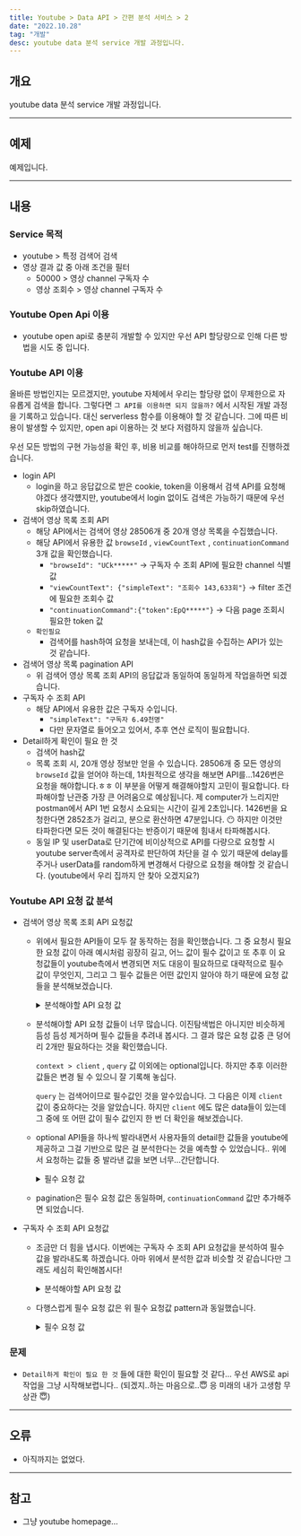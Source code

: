 ```yaml
---
title: Youtube > Data API > 간편 분석 서비스 > 2
date: "2022.10.28"
tag: "개발"
desc: youtube data 분석 service 개발 과정입니다.
---
```


## 개요

youtube data 분석 service 개발 과정입니다.

---

## 예제

예제입니다.

---

## 내용

### Service 목적

- youtube > 특정 검색어 검색
- 영상 결과 값 중 아래 조건을 필터
  - 50000 > 영상 channel 구독자 수
  - 영상 조회수 > 영상 channel 구독자 수

### Youtube Open Api 이용

- youtube open api로 충분히 개발할 수 있지만 우선 API 할당량으로 인해 다른 방법을 시도 중 입니다.

### Youtube API 이용

올바른 방법인지는 모르겠지만, youtube 자체에서 우리는 할당량 없이 무제한으로 자유롭게 검색을 합니다. 그렇다면 `그 API를 이용하면 되지 않을까?` 에서 시작된 개발 과정을 기록하고 있습니다. 대신 serverless 함수를 이용해야 할 것 같습니다. 그에 따른 비용이 발생할 수 있지만, open api 이용하는 것 보다 저렴하지 않을까 싶습니다.

우선 모든 방법의 구현 가능성을 확인 후, 비용 비교를 해야하므로 먼저 test를 진행하겠습니다.

- login API
  - login을 하고 응답값으로 받은 cookie, token을 이용해서 검색 API를 요청해야겠다 생각헀지만, youtube에서 login 없이도 검색은 가능하기 때문에 우선 skip하였습니다.
- 검색어 영상 목록 조회 API
  - 해당 API에서는 검색어 영상 28506개 중 20개 영상 목록을 수집했습니다.
  - 해당 API에서 유용한 값 `browseId` , `viewCountText` , `continuationCommand` 3개 값을 확인했습니다.
    - `"browseId": "UCk*****"` → 구독자 수 조회 API에 필요한 channel 식별 값
    - `"viewCountText": {"simpleText": "조회수 143,633회"}` → filter 조건에 필요한 조회수 값
    - `"continuationCommand":{"token":EpQ*****"}` → 다음 page 조회시 필요한 token 값
  - `확인필요`
    - 검색어를 hash하여 요청을 보내는데, 이 hash값을 수집하는 API가 있는 것 같습니다.
- 검색어 영상 목록 pagination API
  - 위 검색어 영상 목록 조회 API의 응답값과 동일하여 동일하게 작업을하면 되겠습니다.
- 구독자 수 조회 API
  - 해당 API에서 유용한 값은 구독자 수입니다.
    - `"simpleText": "구독자 6.49천명"`
    - 다만 문자열로 들어오고 있어서, 추후 연산 로직이 필요합니다.
- Detail하게 확인이 필요 한 것
  - 검색어 hash값
  - 목록 조회 시, 20개 영상 정보만 얻을 수 있습니다. 28506개 중 모든 영상의 `browseId` 값을 얻어야 하는데, 1차원적으로 생각을 해보면 API를…1426번은 요청을 해야합니다.ㅎㅎ 이 부분을 어떻게 해결해야할지 고민이 필요합니다. 타파해야할 난관중 가장 큰 어려움으로 예상됩니다.
    제 computer가 느리지만 postman에서 API 1번 요청시 소요되는 시간이 길게 2초입니다. 1426번을 요청한다면 2852초가 걸리고, 분으로 환산하면 47분입니다. 😶
    하지만 이것만 타파한다면 모든 것이 해결된다는 반증이기 때문에 힘내서 타파해봅시다.
  - 동일 IP 및 userData로 단기간에 비이상적으로 API를 다량으로 요청할 시 youtube server측에서 공격자로 판단하여 차단을 걸 수 있기 때문에 delay를 주거나 userData를 random하게 변경해서 다량으로 요청을 해야할 것 같습니다. (youtube에서 우리 집까지 안 찾아 오겠지요?)

### Youtube API 요청 값 분석

- 검색어 영상 목록 조회 API 요청값

  - 위에서 필요한 API들이 모두 잘 동작하는 점을 확인했습니다. 그 중 요청시 필요한 요청 값이 아래 예시처럼 굉장히 길고, 어느 값이 필수 값이고 또 추후 이 요청값들이 youtube측에서 변경되면 저도 대응이 필요하므로 대략적으로 필수 값이 무엇인지, 그리고 그 필수 값들은 어떤 값인지 알아야 하기 때문에 요청 값들을 분석해보겠습니다.

    <details>

    <summary>분석해야할 API 요청 값</summary>

    ```json
    {
      "context": {
        "client": {
          "hl": "ko",
          "gl": "KR",
          "remoteHost": "175.193.32.83",
          "deviceMake": "Apple",
          "deviceModel": "",
          "visitorData": "CgtwNjR4bHBPb3hNQSjCvO2aBg%3D%3D",
          "userAgent": "Mozilla/5.0 (Macintosh; Intel Mac OS X 10_15_7) AppleWebKit/537.36 (KHTML, like Gecko) Chrome/106.0.0.0 Safari/537.36,gzip(gfe)",
          "clientName": "WEB",
          "clientVersion": "2.20221024.10.00",
          "osName": "Macintosh",
          "osVersion": "10_15_7",
          "originalUrl": "https://www.youtube.com/results?search_query=%EB%8B%A4%EC%9D%B4%EB%B2%84%EC%A0%84%EC%8A%A4",
          "platform": "DESKTOP",
          "clientFormFactor": "UNKNOWN_FORM_FACTOR",
          "configInfo": {
            "appInstallData": "CMK87ZoGELjUrgUQqNSuBRCy1q4FELiLrgUQn9CuBRCZxq4FEOnVrgUQ1IOuBRCyiP4SEOK5rgUQgY_-EhCZza4FEJH4_BIQ2L6tBQ%3D%3D"
          },
          "browserName": "Chrome",
          "browserVersion": "106.0.0.0",
          "acceptHeader": "text/html,application/xhtml+xml,application/xml;q=0.9,image/avif,image/webp,image/apng,*/*;q=0.8,application/signed-exchange;v=b3;q=0.9",
          "deviceExperimentId": "Cgs4RDk3blZFVkZYbxDCvO2aBg%3D%3D",
          "screenWidthPoints": 477,
          "screenHeightPoints": 709,
          "screenPixelDensity": 2,
          "screenDensityFloat": 2,
          "utcOffsetMinutes": 540,
          "userInterfaceTheme": "USER_INTERFACE_THEME_LIGHT",
          "memoryTotalKbytes": "8000000",
          "mainAppWebInfo": {
            "graftUrl": "/results?search_query=%EB%8B%A4%EC%9D%B4%EB%B2%84%EC%A0%84%EC%8A%A4",
            "pwaInstallabilityStatus": "PWA_INSTALLABILITY_STATUS_UNKNOWN",
            "webDisplayMode": "WEB_DISPLAY_MODE_BROWSER",
            "isWebNativeShareAvailable": false
          },
          "timeZone": "Asia/Seoul"
        },
        "user": {
          "lockedSafetyMode": false
        },
        "request": {
          "useSsl": true,
          "internalExperimentFlags": [],
          "consistencyTokenJars": [
            {
              "encryptedTokenJarContents": "APAR8nvoeAsWynKsR8XrrUBMQnuq_asLUfOIsi3SJkthpQoTn73xEX8OkP5ip8dqa2UWmDP1olVLf6S8o8oyLp4wzo1gT2GkVoMbHyc7A6DiuI9r58ojldtgEtgEWjQTChdtfd4DMGYgh3QABeCt3FY",
              "expirationSeconds": "600"
            }
          ]
        },
        "clickTracking": {
          "clickTrackingParams": "CA0Q7VAiEwikrJ3YjoL7AhVJQoUKHeAGBHQ="
        },
        "adSignalsInfo": {
          "params": [
            {
              "key": "dt",
              "value": "1666932291658"
            },
            {
              "key": "flash",
              "value": "0"
            },
            {
              "key": "frm",
              "value": "0"
            },
            {
              "key": "u_tz",
              "value": "540"
            },
            {
              "key": "u_his",
              "value": "2"
            },
            {
              "key": "u_h",
              "value": "900"
            },
            {
              "key": "u_w",
              "value": "1440"
            },
            {
              "key": "u_ah",
              "value": "820"
            },
            {
              "key": "u_aw",
              "value": "1440"
            },
            {
              "key": "u_cd",
              "value": "30"
            },
            {
              "key": "bc",
              "value": "31"
            },
            {
              "key": "bih",
              "value": "709"
            },
            {
              "key": "biw",
              "value": "461"
            },
            {
              "key": "brdim",
              "value": "0,25,0,25,1440,25,1440,820,477,709"
            },
            {
              "key": "vis",
              "value": "1"
            },
            {
              "key": "wgl",
              "value": "true"
            },
            {
              "key": "ca_type",
              "value": "image"
            }
          ]
        }
      },
      "query": "다이버전스",
      "webSearchboxStatsUrl": "/search?oq=다이버전스&gs_l=youtube.3..0i512k1l14.16088.18318.0.18703.18.14.0.0.0.0.320.1717.2-6j1.10.0.ytzpc...0...1ac.1j4.64.youtube..10.5.1257.0..0i512i433i131k1j0i512i433k1j0i512i433i131i10k1j0i512i10k1.182.prvtp4K7kok"
    }
    ```

    </details>

  - 분석해야할 API 요청 값들이 너무 많습니다. 이진탐색법은 아니지만 비슷하게 듬성 듬성 제거하며 필수 값들을 추려내 봅시다. 그 결과 많은 요청 값중 큰 덩어리 2개만 필요하다는 것을 확인했습니다.

    `context > client` , `query` 값 이외에는 optional입니다. 하지만 추후 이러한 값들은 변경 될 수 있으니 잘 기록해 놓십다.

    `query` 는 검색어이므로 필수값인 것을 알수있습니다. 그 다음은 이제 `client` 값이 중요하다는 것을 알았습니다. 하지만 `client` 에도 많은 data들이 있는데 그 중에 또 어떤 값이 필수 값인지 한 번 더 확인을 해보겠습니다.

  - optional API들을 하나씩 발라내면서 사용자들의 detail한 값들을 youtube에 제공하고 그걸 기반으로 많은 걸 분석한다는 것을 예측할 수 있었습니다.. 위에서 요청하는 값들 중 발라낸 값을 보면 너무…간단합니다.

    <details>

    <summary>필수 요청 값</summary>

    ```json
    {
      "context": {
        "client": {
          "clientName": "WEB",
          "clientVersion": "2.20221024.10.00"
        }
      },
      "query": "검색어"
    }
    ```

    </details>

  - pagination은 필수 요청 값은 동일하며, `continuationCommand` 값만 추가해주면 되었습니다.

- 구독자 수 조회 API 요청값

  - 조금만 더 힘을 냅시다. 이번에는 구독자 수 조회 API 요청값을 분석하여 필수 값을 발라내도록 하겠습니다. 아마 위에서 분석한 값과 비슷할 것 같습니다만 그래도 세심히 확인해봅시다!

    <details>

    <summary>분석해야할 API 요청 값</summary>

    ```json
    {
      "context": {
        "client": {
          "hl": "ko",
          "gl": "KR",
          "remoteHost": "175.193.32.83",
          "deviceMake": "Apple",
          "deviceModel": "",
          "visitorData": "CgtwNjR4bHBPb3hNQSjCvO2aBg%3D%3D",
          "userAgent": "Mozilla/5.0 (Macintosh; Intel Mac OS X 10_15_7) AppleWebKit/537.36 (KHTML, like Gecko) Chrome/106.0.0.0 Safari/537.36,gzip(gfe)",
          "clientName": "WEB",
          "clientVersion": "2.20221024.10.00",
          "osName": "Macintosh",
          "osVersion": "10_15_7",
          "originalUrl": "https://www.youtube.com/channel/UCioGwCE4J76o6mPY645asqA",
          "platform": "DESKTOP",
          "clientFormFactor": "UNKNOWN_FORM_FACTOR",
          "configInfo": {
            "appInstallData": "CMK87ZoGELjUrgUQqNSuBRCy1q4FELiLrgUQn9CuBRCZxq4FEOnVrgUQ1IOuBRCyiP4SEOK5rgUQgY_-EhCZza4FEJH4_BIQ2L6tBQ%3D%3D"
          },
          "browserName": "Chrome",
          "browserVersion": "106.0.0.0",
          "acceptHeader": "text/html,application/xhtml+xml,application/xml;q=0.9,image/avif,image/webp,image/apng,*/*;q=0.8,application/signed-exchange;v=b3;q=0.9",
          "deviceExperimentId": "Cgs4RDk3blZFVkZYbxDCvO2aBg%3D%3D",
          "screenWidthPoints": 477,
          "screenHeightPoints": 709,
          "screenPixelDensity": 2,
          "screenDensityFloat": 2,
          "utcOffsetMinutes": 540,
          "userInterfaceTheme": "USER_INTERFACE_THEME_LIGHT",
          "memoryTotalKbytes": "8000000",
          "mainAppWebInfo": {
            "graftUrl": "/channel/UCioGwCE4J76o6mPY645asqA",
            "pwaInstallabilityStatus": "PWA_INSTALLABILITY_STATUS_UNKNOWN",
            "webDisplayMode": "WEB_DISPLAY_MODE_BROWSER",
            "isWebNativeShareAvailable": false
          },
          "timeZone": "Asia/Seoul"
        },
        "user": {
          "lockedSafetyMode": false
        },
        "request": {
          "useSsl": true,
          "internalExperimentFlags": [],
          "consistencyTokenJars": []
        },
        "clickTracking": {
          "clickTrackingParams": "COYBENwwGAIiEwj92Zj3joL7AhUmSg8CHT8CAtg="
        },
        "adSignalsInfo": {
          "params": [
            {
              "key": "dt",
              "value": "1666932291658"
            },
            {
              "key": "flash",
              "value": "0"
            },
            {
              "key": "frm",
              "value": "0"
            },
            {
              "key": "u_tz",
              "value": "540"
            },
            {
              "key": "u_his",
              "value": "3"
            },
            {
              "key": "u_h",
              "value": "900"
            },
            {
              "key": "u_w",
              "value": "1440"
            },
            {
              "key": "u_ah",
              "value": "820"
            },
            {
              "key": "u_aw",
              "value": "1440"
            },
            {
              "key": "u_cd",
              "value": "30"
            },
            {
              "key": "bc",
              "value": "31"
            },
            {
              "key": "bih",
              "value": "709"
            },
            {
              "key": "biw",
              "value": "461"
            },
            {
              "key": "brdim",
              "value": "0,25,0,25,1440,25,1440,820,477,709"
            },
            {
              "key": "vis",
              "value": "1"
            },
            {
              "key": "wgl",
              "value": "true"
            },
            {
              "key": "ca_type",
              "value": "image"
            }
          ]
        }
      },
      "browseId": "UCioGwCE4J76o6mPY645asqA"
    }
    ```

    </details>

  - 다행스럽게 필수 요청 값은 위 필수 요청값 pattern과 동일했습니다.

    <details>

    <summary>필수 요청 값</summary>

    ```json
    {
      "context": {
        "client": {
          "clientName": "WEB",
          "clientVersion": "2.20221024.10.00"
        }
      },
      "browseId": "chennelId를 이 곳에 입력합시다."
    }
    ```

    </details>

### 문제

- `Detail하게 확인이 필요 한 것` 들에 대한 확인이 필요할 것 같다… 우선 AWS로 api 작업을 그냥 시작해보렵니다.. (되겠지..하는 마음으로..😇 응 미래의 내가 고생함 무상관 😇)

---

## 오류

- 아직까지는 없었다.

---

## 참고

- 그냥 youtube homepage…
